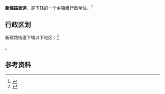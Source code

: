 {{中国乡级行政区|14/09/02/003/000}}

'''新建路街道'''，是{{PRC admin/fullname|14/09/02/003/000|3}}下辖的一个[[乡镇|乡镇]]级行政单位。<ref>{{PRC admin/ref sgc|{{PRC admin/parent|14/09/02/003/000}}}}</ref>

== 行政区划 ==

新建路街道下辖以下地区：<ref>{{PRC admin/ref sgc|14/09/02/003/000}}</ref>

{{PRC admin/children|14/09/02/003/000}}。

== 参考资料 ==

{{reflist}}

{{行政区划小作品}}
{{PRC admin/navcat|14/09/02/003/000}}